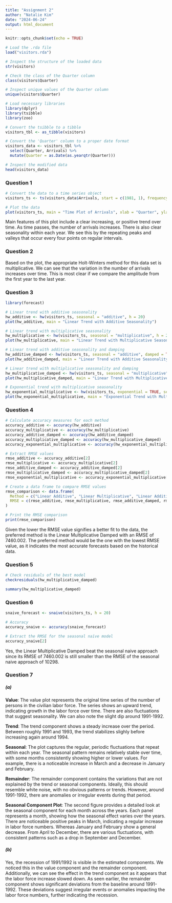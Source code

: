 ```yaml
---
title: "Assignment 2"
author: "Natalie Kim"
date: "2024-06-24"
output: html_document
---
```


```r
knitr::opts_chunk$set(echo = TRUE)
```

```r
# Load the .rda file
load("visitors.rda")

# Inspect the structure of the loaded data
str(visitors)

# Check the class of the Quarter column
class(visitors$Quarter)

# Inspect unique values of the Quarter column
unique(visitors$Quarter)

# Load necessary libraries
library(dplyr)
library(tsibble)
library(zoo)

# Convert the tsibble to a tibble
visitors_tbl <- as_tibble(visitors)

# Convert the 'Quarter' column to a proper date format
visitors_data <- visitors_tbl %>%
  select(Quarter, Arrivals) %>%
  mutate(Quarter = as.Date(as.yearqtr(Quarter)))

# Inspect the modified data
head(visitors_data)
```

### Question 1
```r
# Convert the data to a time series object
visitors_ts <- ts(visitors_data$Arrivals, start = c(1981, 1), frequency = 4)

# Plot the data
plot(visitors_ts, main = "Time Plot of Arrivals", xlab = "Quarter", ylab = "Number of Arrivals")

```

Main features of this plot include a clear increasing, or positive trend over time. As time passes, the number of arrivals increases. There is also clear seasonality within each year. We see this by the repeating peaks and valleys that occur every four points on regular intervals.

### Question 2
Based on the plot, the appropriate Holt-Winters method for this data set is multiplicative. We can see that the variation in the number of arrivals increases over time. This is most clear if we compare the amplitude from the first year to the last year.

### Question 3
```r
library(forecast)

# Linear trend with additive seasonality
hw_additive <- hw(visitors_ts, seasonal = "additive", h = 20)
plot(hw_additive, main = "Linear Trend with Additive Seasonality")

# Linear trend with multiplicative seasonality
hw_multiplicative <- hw(visitors_ts, seasonal = "multiplicative", h = 20)
plot(hw_multiplicative, main = "Linear Trend with Multiplicative Seasonality")

# Linear trend with additive seasonality and damping
hw_additive_damped <- hw(visitors_ts, seasonal = "additive", damped = TRUE, h = 20)
plot(hw_additive_damped, main = "Linear Trend with Additive Seasonality and Damping")

# Linear trend with multiplicative seasonality and damping
hw_multiplicative_damped <- hw(visitors_ts, seasonal = "multiplicative", damped = TRUE, h = 20)
plot(hw_multiplicative_damped, main = "Linear Trend with Multiplicative Seasonality and Damping")

# Exponential trend with multiplicative seasonality
hw_exponential_multiplicative <- hw(visitors_ts, exponential = TRUE, seasonal = "multiplicative", h = 20)
plot(hw_exponential_multiplicative, main = "Exponential Trend with Multiplicative Seasonality")

```

### Question 4
```r
# Calculate accuracy measures for each method
accuracy_additive <- accuracy(hw_additive)
accuracy_multiplicative <- accuracy(hw_multiplicative)
accuracy_additive_damped <- accuracy(hw_additive_damped)
accuracy_multiplicative_damped <- accuracy(hw_multiplicative_damped)
accuracy_exponential_multiplicative <- accuracy(hw_exponential_multiplicative)

# Extract RMSE values
rmse_additive <- accuracy_additive[2]
rmse_multiplicative <- accuracy_multiplicative[2]
rmse_additive_damped <- accuracy_additive_damped[2]
rmse_multiplicative_damped <- accuracy_multiplicative_damped[2]
rmse_exponential_multiplicative <- accuracy_exponential_multiplicative[2]

# Create a data frame to compare RMSE values
rmse_comparison <- data.frame(
  Method = c("Linear Additive", "Linear Multiplicative", "Linear Additive Damped", "Linear Multiplicative Damped", "Exponential Multiplicative"),
  RMSE = c(rmse_additive, rmse_multiplicative, rmse_additive_damped, rmse_multiplicative_damped, rmse_exponential_multiplicative)
)

# Print the RMSE comparison
print(rmse_comparison)

```
Given the lower the RMSE value signifies a better fit to the data, the preferred method is the Linear Multiplicative Damped with an RMSE of 7460.002. The preferred method would be the one with the lowest RMSE value, as it indicates the most accurate forecasts based on the historical data.

### Question 5
```r
# Check residuals of the best model
checkresiduals(hw_multiplicative_damped)

summary(hw_multiplicative_damped)
```


### Question 6
```r
snaive_forecast <- snaive(visitors_ts, h = 20)

# Accuracy
accuracy_snaive <- accuracy(snaive_forecast)

# Extract the RMSE for the seasonal naïve model
accuracy_snaive[2]
```
Yes, the Linear Multiplicative Damped beat the seasonal naive approach since its RMSE of 7460.002 is still smaller than the RMSE of the seasonal naive approach of 10298.

### Question 7

##### (a)
**Value**: The value plot represents the original time series of the number of persons in the civilian labor force. The series shows an upward trend, indicating growth in the labor force over time. There are also fluctuations that suggest seasonality. We can also note the slight dip around 1991-1992.

**Trend**: The trend component shows a steady increase over the period. Between roughly 1991 and 1993, the trend stabilizes slighly before increasing again around 1994.

**Seasonal**: The plot captures the regular, periodic fluctuations that repeat within each year. The seasonal pattern remains relatively stable over time, with some months consistently showing higher or lower values. For example, there is a noticeable increase in March and a decrease in January and February.

**Remainder**: The remainder component contains the variations that are not explained by the trend or seasonal components. Ideally, this should resemble white noise, with no obvious patterns or trends. However, around 1991-1992, there are anomalies or irregular events during that period.

**Seasonal Component Plot**: The second figure provides a detailed look at the seasonal component for each month across the years. Each panel represents a month, showing how the seasonal effect varies over the years. There are noticeable positive peaks in March, indicating a regular increase in labor force numbers. Whereas January and February show a general decrease. From April to December, there are various fluctuations, with consistent patterns such as a drop in September and December.

##### (b)
Yes, the recession of 1991/1992 is visible in the estimated components. We noticed this in the value component and the remainder component. Additionally, we can see the effect in the trend component as it appears that the labor force increase slowed down. As seen earlier, the remainder component shows significant deviations from the baseline around 1991-1992. These deviations suggest irregular events or anomalies impacting the labor force numbers, further indicating the recession.






